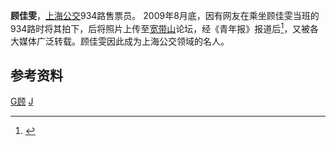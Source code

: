 '''顾佳雯'''{{BD|1989年|catIdx=G顾}}，[[上海公交|上海公交]]934路售票员。
2009年8月底，因有网友在乘坐顾佳雯当班的934路时将其拍下，后将照片上传至[[宽带山|宽带山]]论坛，经《青年报》报道后<ref>{{cite web | title = “90后美女售票员”惊艳网络 | publisher = 青年报 | date = 2009-09-03 | url = http://www.why.com.cn/epublish/node4/node25871/node25874/userobject7ai192420.html | accessdate = 2009-09-06 | language = zh }}{{dead link|date=2018年5月 |bot=InternetArchiveBot |fix-attempted=yes }}</ref>，又被各大媒体广泛转载。顾佳雯因此成为上海公交领域的名人。

==参考资料==
<references/>

[[Category:上海人|G顾]]
[[Category:顾姓|J]]